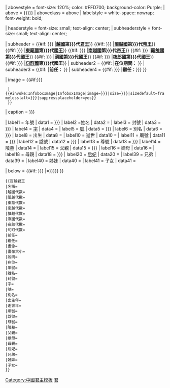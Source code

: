 {{Infobox
| bodystyle = {{#if:{{{boxsize|}}}|width: {{{boxsize}}};}}

| abovestyle = font-size: 120%; color: #FFD700; background-color: Purple;
| above = {{{名稱|{{{名称|{{PAGENAME}}}}}}}}
| aboveclass = above
| labelstyle = white-space: nowrap; font-weight: bold;

| headerstyle = font-size: small; <!--font-weight: bold;--> text-align: center;
| subheaderstyle = font-size: small; <!--font-weight: bold;--> text-align: center;

| subheader = 
{{#if: {{{越國代數|{{{越國代數|<noinclude>-</noinclude>}}}}}} |'''[[越國]]第{{{越國代數|{{{越國代数|}}}}}}代[[越國#越國君主列表|君王]]'''}}
{{#if: {{{閩越代數|{{{閩越代數|<noinclude>-</noinclude>}}}}}} |'''[[閩越國]]第{{{閩越代數|{{{閩越代數|}}}}}}代[[閩越王|帝王]]'''}}
{{#if: {{{東甌代數|{{{東甌代数|<noinclude>-</noinclude>}}}}}} |'''[[東甌國]]第{{{東甌代數|{{{東甌代数|}}}}}}代[[東甌國#東甌國君主列表|國王]]'''}}
{{#if: {{{南越代數|{{{南越代数|<noinclude>-</noinclude>}}}}}} |'''[[南越國]]第{{{南越代數|{{{南越代数|}}}}}}代[[南越国#南越国君主列表|帝王]]'''}}
{{#if: {{{雒越代數|{{{雒越代数|<noinclude>-</noinclude>}}}}}} |'''[[甌雒國]]第{{{雒越代數|{{{雒越代数|}}}}}}代國王'''}}
{{#if: {{{滇國代數|{{{滇國代数|<noinclude>-</noinclude>}}}}}} |'''[[滇國]]第{{{滇國代數|{{{滇國代数|}}}}}}代國王'''}}
{{#if: {{{夜郎代數|{{{夜郎代数|<noinclude>-</noinclude>}}}}}} |'''[[夜郎國]]第{{{夜郎代數|{{{夜郎代数|}}}}}}代國王'''}}
{{#if: {{{句町代數|{{{句町代数|<noinclude>-</noinclude>}}}}}} |'''[[句町國]]第{{{句町代數|{{{句町代数|}}}}}}代國王'''}}
| subheader2 = {{#if: {{{在位|<noinclude>-</noinclude>}}} |'''在位期間：'''{{{在位|}}} }}
| subheader3 = {{#if: {{{前任|<noinclude>-</noinclude>}}} |'''前任：'''{{{前任|}}} }}
| subheader4 = {{#if: {{{繼任|{{{继任|<noinclude>-</noinclude>}}}}}} |'''繼任：'''{{{繼任|{{{继任|}}}}}} }}

| image = {{#if:{{{畫像|{{{画像|}}}}}}
  |{{#invoke:InfoboxImage|InfoboxImage|image={{{畫像|{{{画像|}}}}}}|size={{{畫像大小|{{{画像大小|}}}}}}|sizedefault=frameless|alt={{{alt|{{{imagealt|}}}}}}|suppressplaceholder=yes}}
  }}
| caption = {{{說明|{{{说明|}}}}}}

| label1 = 年號
| data1 = {{{年號|{{{年号|}}}}}}
| label2 =姓名
| data2 = {{{姓名|}}}
| label3 = 封號
| data3 = {{{封號|{{{封号|}}}}}}
| label4 = [[表字|字]]
| data4 = {{{字|}}}
| label5 = [[號]]
| data5 = {{{號|{{{号|}}}}}}
| label6 = 別名
| data6 = {{{別名|{{{别名|}}}}}}
| label8 = 出生
| data8 = {{{出生年|}}}
| label10 = 逝世
| data10 = {{{逝世年|}}}
| label11 = 廟號
| data11 =  {{{廟號|{{{庙号|}}}}}}
| label12 = 諡號
| data12 =  {{{諡號|{{{谥号|}}}}}}
| label13 = 尊號
| data13 =  {{{尊號|{{{尊号|}}}}}}
| label14 = 陵墓
| data14 =  {{{陵墓|}}}
| label15 = 父親
| data15 =  {{{父親|{{{父亲|}}}}}}
| label16 = 嫡母
| data16 = {{{嫡母|}}}
| label18 = 母親
| data18 = {{{母親|{{{母亲|}}}}}}
| label20 = [[后妃]]
| data20 = {{{后妃|}}}
| label39 = 兄弟
| data39 = {{{兄弟|}}}
| label40 = 姊妹
| data40 = {{{姊妹|}}}
| label41 = 子女
| data41 = {{{子女|}}}

| below = {{#if: {{{注釋|{{{注释|}}}}}} |※{{{注釋|{{{注释|}}}}}}}}
}}<noinclude>
{{brClear}}
<pre>
{{百越君王
|名稱=
|越國代數=
|閩越代數=
|東甌代數=
|南越代數=
|雒越代數=
|滇國代數=
|夜郎代數=
|句町代數=
|前任=
|繼任=
|畫像=
|畫像大小=
|說明=
|在位=
|年號=
|姓名=
|封號=
|字=
|號=
|別名=
|出生年=
|逝世年=
|廟號=
|諡號=
|尊號=
|陵墓=
|父親=
|嫡母=
|母親=
|后妃=
|兄弟=
|姊妹=
|子女=
}}
</pre>
[[Category:中國君主模板]]
[[Category:君主信息框模板|君]]
</noinclude>